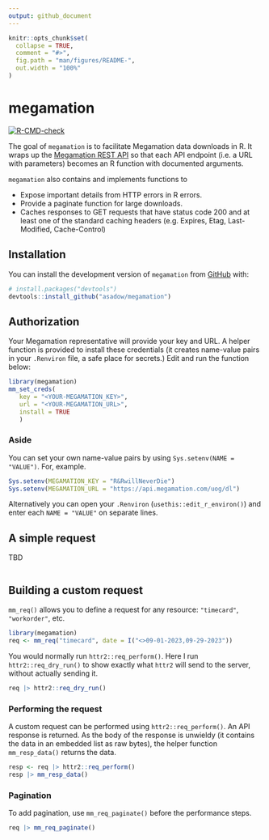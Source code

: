 ```yaml
---
output: github_document
---
```


```r
knitr::opts_chunk$set(
  collapse = TRUE,
  comment = "#>",
  fig.path = "man/figures/README-",
  out.width = "100%"
)
```

# megamation

<!-- badges: start -->

[![R-CMD-check](https://github.com/asadow/megamation/actions/workflows/R-CMD-check.yaml/badge.svg)](https://github.com/asadow/megamation/actions/workflows/R-CMD-check.yaml)

<!-- badges: end -->

The goal of `megamation` is to facilitate Megamation data downloads in R. It wraps up the [Megamation REST API](https://apidocs.megamation.com/) so that each API endpoint (i.e. a URL with parameters) becomes an R function with documented arguments.

`megamation` also contains and implements functions to

-   Expose important details from HTTP errors in R errors.
-   Provide a paginate function for large downloads.
-   Caches responses to GET requests that have status code 200 and at least one of the standard caching headers (e.g. Expires, Etag, Last-Modified, Cache-Control)

## Installation

You can install the development version of `megamation` from [GitHub](https://github.com/) with:

``` r
# install.packages("devtools")
devtools::install_github("asadow/megamation")
```

## Authorization

Your Megamation representative will provide your key and URL. A helper function is provided to install these credentials (it creates name-value pairs in your `.Renviron` file, a safe place for secrets.) Edit and run the function below:

``` r
library(megamation)
mm_set_creds(
   key = "<YOUR-MEGAMATION_KEY>",
   url = "<YOUR-MEGAMATION_URL>",
   install = TRUE
   )
```

### Aside

You can set your own name-value pairs by using `Sys.setenv(NAME = "VALUE")`. For, example.

``` r
Sys.setenv(MEGAMATION_KEY = "R&RwillNeverDie")
Sys.setenv(MEGAMATION_URL = "https://api.megamation.com/uog/dl")
```

Alternatively you can open your `.Renviron` (`usethis::edit_r_environ()`) and enter each `NAME = "VALUE"` on separate lines.

## A simple request

TBD
```r
```

## Building a custom request

`mm_req()` allows you to define a request for any resource: `"timecard"`, `"workorder"`, etc.

```r
library(megamation)
req <- mm_req("timecard", date = I("<>09-01-2023,09-29-2023"))
```

You would normally run `httr2::req_perform()`. Here I run `httr2::req_dry_run()` to show exactly what `httr2` will send to the server, without actually sending it.

```r
req |> httr2::req_dry_run()
```
### Performing the request

A custom request can be performed using `httr2::req_perform()`. An API response is returned. As the body of the response is  unwieldy (it contains the data in an embedded list as raw bytes), the helper function `mm_resp_data()` returns the data.

```r
resp <- req |> httr2::req_perform() 
resp |> mm_resp_data()
```

### Pagination

To add pagination, use `mm_req_paginate()` before the performance steps.

```r
req |> mm_req_paginate() 
```

